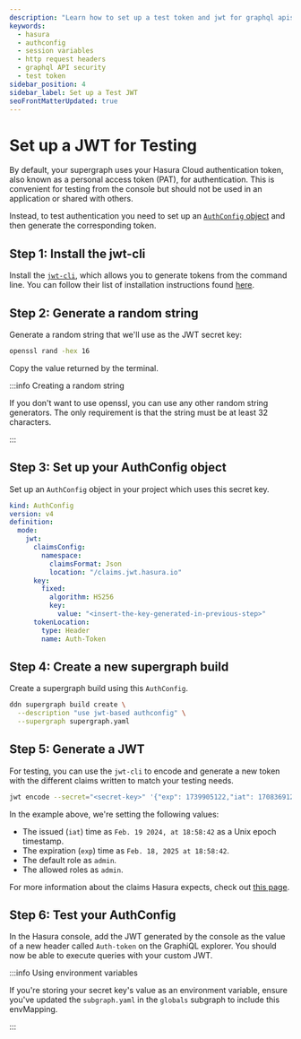 ```yaml
---
description: "Learn how to set up a test token and jwt for graphql apis"
keywords:
  - hasura
  - authconfig
  - session variables
  - http request headers
  - graphql API security
  - test token
sidebar_position: 4
sidebar_label: Set up a Test JWT
seoFrontMatterUpdated: true
---
```


# Set up a JWT for Testing

By default, your supergraph uses your Hasura Cloud authentication token, also known as a personal access token (PAT),
for authentication. This is convenient for testing from the console but should not be used in an application or shared
with others.

Instead, to test authentication you need to set up an
[`AuthConfig` object](/reference/metadata-reference/auth-config.mdx) and then generate the corresponding token.

## Step 1: Install the jwt-cli

Install the [`jwt-cli`](https://github.com/mike-engel/jwt-cli), which allows you to generate tokens from the command
line. You can follow their list of installation instructions found
[here](https://github.com/mike-engel/jwt-cli?tab=readme-ov-file#installation).

## Step 2: Generate a random string

Generate a random string that we'll use as the JWT secret key:

```bash title="In your teminal, run the following command"
openssl rand -hex 16
```

Copy the value returned by the terminal.

:::info Creating a random string

If you don't want to use openssl, you can use any other random string generators. The only requirement is that the
string must be at least 32 characters.

:::

## Step 3: Set up your AuthConfig object

Set up an `AuthConfig` object in your project which uses this secret key.

```yaml title="In globals/metadata/auth-config.hml:"
kind: AuthConfig
version: v4
definition:
  mode:
    jwt:
      claimsConfig:
        namespace:
          claimsFormat: Json
          location: "/claims.jwt.hasura.io"
      key:
        fixed:
          algorithm: HS256
          key:
            value: "<insert-the-key-generated-in-previous-step>"
      tokenLocation:
        type: Header
        name: Auth-Token
```

## Step 4: Create a new supergraph build

Create a supergraph build using this `AuthConfig`.

```bash title="From the root of your project, run:"
ddn supergraph build create \
  --description "use jwt-based authconfig" \
  --supergraph supergraph.yaml
```

## Step 5: Generate a JWT

For testing, you can use the `jwt-cli` to encode and generate a new token with the different claims written to match
your testing needs.

```bash title="Run the following with your own values:"
jwt encode --secret="<secret-key>" '{"exp": 1739905122,"iat": 1708369122,"claims.jwt.hasura.io":{"x-hasura-default-role": "admin","x-hasura-allowed-roles":["admin"]}}'
```

In the example above, we're setting the following values:

- The issued (`iat`) time as `Feb. 19 2024, at 18:58:42` as a Unix epoch timestamp.
- The expiration (`exp`) time as `Feb. 18, 2025 at 18:58:42`.
- The default role as `admin`.
- The allowed roles as `admin`.

For more information about the claims Hasura expects, check out [this page](/auth/jwt/jwt-configuration.mdx).

## Step 6: Test your AuthConfig

In the Hasura console, add the JWT generated by the console as the value of a new header called `Auth-token` on the
GraphiQL explorer. You should now be able to execute queries with your custom JWT.

:::info Using environment variables

If you're storing your secret key's value as an environment variable, ensure you've updated the `subgraph.yaml` in the
`globals` subgraph to include this envMapping.

:::
